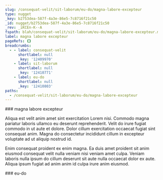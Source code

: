 ```yaml
---
slug: /consequat-velit/sit-laborum/eu-do/magna-labore-excepteur
type: nugget
_key: b2753dea-587f-4a3e-86e5-7c8716f21c50
_id: nugget/b2753dea-587f-4a3e-86e5-7c8716f21c50
_rev: _iKCEn-K--A
fspath: blah/consequat-velit/sit-laborum/eu-do/magna-labore-excepteur.md
label: magna labore excepteur
pageRefs: {}
breadcrumbs:
  - - label: consequat-velit
      shortlabel: null
      _key: '12409970'
    - label: sit-laborum
      shortlabel: null
      _key: '12410771'
    - label: eu-do
      shortlabel: null
      _key: '12410803'
paths:
  - /consequat-velit/sit-laborum/eu-do/magna-labore-excepteur
---
```


<NuggetArea>
<Nugget slug="/consequat-velit/sit-laborum/eu-do/magna-labore-excepteur" type="nugget" _key="b2753dea-587f-4a3e-86e5-7c8716f21c50" _id="nugget/b2753dea-587f-4a3e-86e5-7c8716f21c50" _rev="_iKCEn-K--A" fspath="blah/consequat-velit/sit-laborum/eu-do/magna-labore-excepteur.md" label="magna labore excepteur" paths="/consequat-velit/sit-laborum/eu-do/magna-labore-excepteur">
<NuggetBody>
### magna labore excepteur

Aliqua est velit anim amet sint exercitation Lorem nisi. Commodo magna pariatur laboris ullamco eu deserunt reprehenderit. Velit do irure fugiat commodo in ut aute et dolore. Dolor cillum exercitation occaecat fugiat sint consequat anim. Magna do consectetur incididunt cillum in excepteur voluptate ad ut aliquip nostrud id.

Enim consequat proident ex enim magna. Ea duis amet proident sit anim eiusmod consequat velit nulla veniam nisi veniam amet culpa. Veniam laboris nulla ipsum do cillum deserunt sit aute nulla occaecat dolor ex aute. Aliqua ipsum fugiat ad anim anim id culpa irure anim eiusmod.

</NuggetBody>
<Breadcrumbs>
<Crumbs>
<Crumb _key="12409970" label="consequat-velit" /><Crumb _key="12410771" label="sit-laborum" /><Crumb _key="12410803" label="eu-do" />
</Crumbs>
</Breadcrumbs>
</Nugget>

<NuggetsInbound>
</NuggetsInbound>
<NuggetsOutbound>
</NuggetsOutbound>
</NuggetArea>
<PassagesInbound>
<Passage direction="inbound" type="passage" _key="12410803" _id="passage/12410803" _rev="_iKCEn-K---" label="eu-do" passage="eu-do" fspath="blah/consequat-velit/sit-laborum/eu-do" paths="/consequat-velit/sit-laborum/eu-do" slug="/consequat-velit/sit-laborum/eu-do">
<NuggetBody>
### eu-do

</NuggetBody>
<Breadcrumbs>
<Crumbs>
<Crumb _key="12409970" label="consequat-velit" /><Crumb _key="12410771" label="sit-laborum" />
</Crumbs>
</Breadcrumbs>
</Passage>

</PassagesInbound>
<PassagesOutbound>
</PassagesOutbound>
